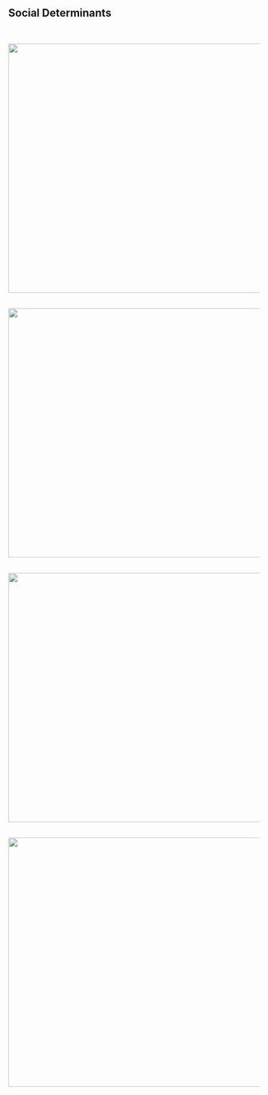 
<html lang="en">
<body>
<h2> Social Determinants </h2>
<br>

<img src = "https://raw.githubusercontent.com/AMPATH-Capstone/DataPrep/master/Cost-Calculator/www/HoursbyGender.png" width="725" height="500"/>
<br>
<br>


<img src = "https://raw.githubusercontent.com/AMPATH-Capstone/DataPrep/master/Cost-Calculator/www/HoursbyEdu.png" width="725" height="500"/>
<br>
<br>


<img src = "https://raw.githubusercontent.com/AMPATH-Capstone/DataPrep/master/Cost-Calculator/www/HoursPerYear_2.png" width="725" height="500"/>
<br>
<br>

<img src = "https://raw.githubusercontent.com/AMPATH-Capstone/DataPrep/master/Cost-Calculator/www/AssetsbyEdu.png" width="725" height="500"/>

</body>
</html>
